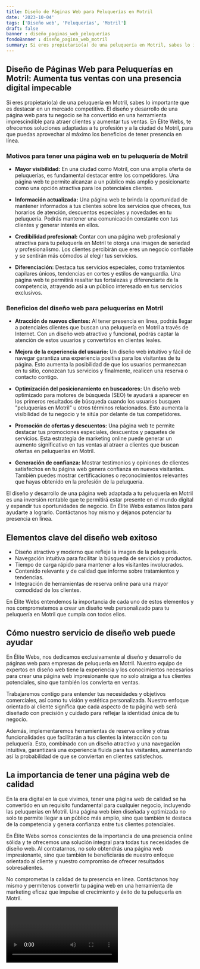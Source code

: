 ```yaml
---
title: Diseño de Páginas Web para Peluquerías en Motril
date: '2023-10-04'
tags: ['Diseño web', 'Peluquerías', 'Motril']
draft: false
banner : diseño_paginas_web_peluquerías
fondoBanner : diseño_pagina_web_motril
summary: Si eres propietario(a) de una peluquería en Motril, sabes lo importante que es destacar en un mercado competitivo. El diseño y desarrollo de una página web para tu negocio se ha convertido en una herramienta imprescindible para atraer clientes y aumentar tus ventas. En Élite Webs, te ofrecemos soluciones adaptadas a tu profesión y a la ciudad de Motril, para que puedas aprovechar al máximo los beneficios de tener presencia en línea.
---
```


## **Diseño de Páginas Web para Peluquerías en Motril: Aumenta tus ventas con una presencia digital impecable**

Si eres propietario(a) de una peluquería en Motril, sabes lo importante que es destacar en un mercado competitivo. El diseño y desarrollo de una página web para tu negocio se ha convertido en una herramienta imprescindible para atraer clientes y aumentar tus ventas. En Élite Webs, te ofrecemos soluciones adaptadas a tu profesión y a la ciudad de Motril, para que puedas aprovechar al máximo los beneficios de tener presencia en línea.

### **Motivos para tener una página web en tu peluquería de Motril**

- **Mayor visibilidad:** En una ciudad como Motril, con una amplia oferta de peluquerías, es fundamental destacar entre los competidores. Una página web te permite alcanzar a un público más amplio y posicionarte como una opción atractiva para los potenciales clientes.

- **Información actualizada:** Una página web te brinda la oportunidad de mantener informados a tus clientes sobre los servicios que ofreces, tus horarios de atención, descuentos especiales y novedades en tu peluquería. Podrás mantener una comunicación constante con tus clientes y generar interés en ellos.

- **Credibilidad profesional:** Contar con una página web profesional y atractiva para tu peluquería en Motril te otorga una imagen de seriedad y profesionalismo. Los clientes percibirán que eres un negocio confiable y se sentirán más cómodos al elegir tus servicios.

- **Diferenciación:** Destaca tus servicios especiales, como tratamientos capilares únicos, tendencias en cortes y estilos de vanguardia. Una página web te permitirá resaltar tus fortalezas y diferenciarte de la competencia, atrayendo así a un público interesado en tus servicios exclusivos.

### **Beneficios del diseño web para peluquerías en Motril**

- **Atracción de nuevos clientes:** Al tener presencia en línea, podrás llegar a potenciales clientes que buscan una peluquería en Motril a través de Internet. Con un diseño web atractivo y funcional, podrás captar la atención de estos usuarios y convertirlos en clientes leales.

- **Mejora de la experiencia del usuario:** Un diseño web intuitivo y fácil de navegar garantiza una experiencia positiva para los visitantes de tu página. Esto aumenta la posibilidad de que los usuarios permanezcan en tu sitio, conozcan tus servicios y finalmente, realicen una reserva o contacto contigo.

- **Optimización del posicionamiento en buscadores:** Un diseño web optimizado para motores de búsqueda (SEO) te ayudará a aparecer en los primeros resultados de búsqueda cuando los usuarios busquen "peluquerías en Motril" u otros términos relacionados. Esto aumenta la visibilidad de tu negocio y te sitúa por delante de tus competidores.

- **Promoción de ofertas y descuentos:** Una página web te permite destacar tus promociones especiales, descuentos y paquetes de servicios. Esta estrategia de marketing online puede generar un aumento significativo en tus ventas al atraer a clientes que buscan ofertas en peluquerías en Motril.

- **Generación de confianza:** Mostrar testimonios y opiniones de clientes satisfechos en tu página web genera confianza en nuevos visitantes. También puedes mostrar certificaciones o reconocimientos relevantes que hayas obtenido en la profesión de la peluquería.

El diseño y desarrollo de una página web adaptada a tu peluquería en Motril es una inversión rentable que te permitirá estar presente en el mundo digital y expandir tus oportunidades de negocio. En Élite Webs estamos listos para ayudarte a lograrlo. Contáctanos hoy mismo y déjanos potenciar tu presencia en línea.

<GifSeo />

<Cta />

## Elementos clave del diseño web exitoso

- Diseño atractivo y moderno que refleje la imagen de la peluquería.
- Navegación intuitiva para facilitar la búsqueda de servicios y productos.
- Tiempo de carga rápido para mantener a los visitantes involucrados.
- Contenido relevante y de calidad que informe sobre tratamientos y tendencias.
- Integración de herramientas de reserva online para una mayor comodidad de los clientes.

En Élite Webs entendemos la importancia de cada uno de estos elementos y nos comprometemos a crear un diseño web personalizado para tu peluquería en Motril que cumpla con todos ellos.

## Cómo nuestro servicio de diseño web puede ayudar

En Élite Webs, nos dedicamos exclusivamente al diseño y desarrollo de páginas web para empresas de peluquería en Motril. Nuestro equipo de expertos en diseño web tiene la experiencia y los conocimientos necesarios para crear una página web impresionante que no solo atraiga a tus clientes potenciales, sino que también los convierta en ventas.

Trabajaremos contigo para entender tus necesidades y objetivos comerciales, así como tu visión y estética personalizada. Nuestro enfoque orientado al cliente significa que cada aspecto de tu página web será diseñado con precisión y cuidado para reflejar la identidad única de tu negocio.

Además, implementaremos herramientas de reserva online y otras funcionalidades que facilitarán a tus clientes la interacción con tu peluquería. Esto, combinado con un diseño atractivo y una navegación intuitiva, garantizará una experiencia fluida para tus visitantes, aumentando así la probabilidad de que se conviertan en clientes satisfechos.

## La importancia de tener una página web de calidad

En la era digital en la que vivimos, tener una página web de calidad se ha convertido en un requisito fundamental para cualquier negocio, incluyendo las peluquerías en Motril. Una página web bien diseñada y optimizada no solo te permite llegar a un público más amplio, sino que también te destaca de la competencia y genera confianza entre tus clientes potenciales.

En Élite Webs somos conscientes de la importancia de una presencia online sólida y te ofrecemos una solución integral para todas tus necesidades de diseño web. Al contratarnos, no solo obtendrás una página web impresionante, sino que también te beneficiarás de nuestro enfoque orientado al cliente y nuestro compromiso de ofrecer resultados sobresalientes.

No comprometas la calidad de tu presencia en línea. Contáctanos hoy mismo y permítenos convertir tu página web en una herramienta de marketing eficaz que impulse el crecimiento y éxito de tu peluquería en Motril.

<Video />

<CtaBot job='Peluquerías' city='Motril'/>

<Gmaps query='Motril+españa+maps' />